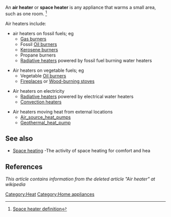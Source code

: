 An '''air heater''' or '''space heater''' is any appliance that warms a small area, such as one room. <ref>[http://dictionary.reference.com/browse/space%20heater Space heater definition]</ref>

Air heaters include:
*air heaters on fossil fuels; eg
**[[Gas burner]]s
**Fossil [[Oil burner]]s
**[[Kerosene heater|Kerosene burners]]
**Propane burners
**[[Radiator_(heating)|Radiative heater]]s powered by fossil fuel burning water heaters

*Air heaters on vegetable fuels; eg
**Vegetable [[Oil burner]]s
**[[Fireplace]]s or [[Wood-burning stove]]s

*Air heaters on electricity
**[[Radiator_(heating)|Radiative heater]]s powered by electrical water heaters
**[[Convection heater]]s

*Air heaters moving heat from external locations
** [[Air_source_heat_pump]]s
** [[Geothermal_heat_pump]]

==See also==
* [[Space heating]] -The activity of space heating for comfort and hea

==References==
<references/>

''This article contains information from the deleted article "Air heater" at wikipedia''

[[Category:Heat]]
[[Category:Home appliances]]